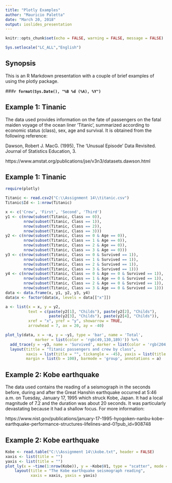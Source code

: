 ---
title: "Plotly Examples"
author: "Mauricio Paletta"
date: "March 20, 2018"
output: ioslides_presentation
---

```{r setup, include=FALSE}
knitr::opts_chunk$set(echo = FALSE, warning = FALSE, message = FALSE)

Sys.setlocale("LC_ALL","English")
```

## Synopsis

This is an R Markdown presentation with a couple of brief examples of using the plotly package. 



###**`r format(Sys.Date(), "%B %d (%A), %Y")`**

## Example 1: Tinanic

The data used provides information on the fate of passengers on the fatal maiden voyage of the ocean liner 'Titanic', summarized according to economic status (class), sex, age and survival. It is obtained from the following reference:

Dawson, Robert J. MacG. (1995), The 'Unusual Episode' Data Revisited. Journal of Statistics Education, 3.

https://www.amstat.org/publications/jse/v3n3/datasets.dawson.html


## Example 1: Tinanic

```{r}
require(plotly)

Titanic <- read.csv2("C:\\Assignment 14\\titanic.csv")
Titanic$Id <- 1:nrow(Titanic)

x <- c('Crew', 'First', 'Second', 'Third')
y1 <- c(nrow(subset(Titanic, Class == 0)), 
        nrow(subset(Titanic, Class == 1)),
        nrow(subset(Titanic, Class == 2)),
        nrow(subset(Titanic, Class == 3)))
y2 <- c(nrow(subset(Titanic, Class == 0 & Age == 0)), 
        nrow(subset(Titanic, Class == 1 & Age == 0)),
        nrow(subset(Titanic, Class == 2 & Age == 0)),
        nrow(subset(Titanic, Class == 3 & Age == 0)))
y3 <- c(nrow(subset(Titanic, Class == 0 & Survived == 1)),
        nrow(subset(Titanic, Class == 1 & Survived == 1)),
        nrow(subset(Titanic, Class == 2 & Survived == 1)),
        nrow(subset(Titanic, Class == 3 & Survived == 1)))
y4 <- c(nrow(subset(Titanic, Class == 0 & Age == 0 & Survived == 1)),
        nrow(subset(Titanic, Class == 1 & Age == 0 & Survived == 1)),
        nrow(subset(Titanic, Class == 2 & Age == 0 & Survived == 1)),
        nrow(subset(Titanic, Class == 3 & Age == 0 & Survived == 1)))
data <- data.frame(x, y1, y2, y3, y4)
data$x <- factor(data$x, levels = data[["x"]])

a <- list(x = x, y = y2, 
          text = c(paste(y2[1], "Childs"), paste(y2[2], "Childs"), 
                   paste(y2[3], "Childs"), paste(y2[4], "Childs")), 
          xref = "x", yref = "y", showarrow = TRUE,
          arrowhead = 7, ax = 20, ay = -40)

plot_ly(data, x = ~x, y = ~y1, type = 'bar', name = 'Total', 
             marker = list(color = 'rgb(49,130,189)')) %>%
  add_trace(y = ~y3, name = 'Survived', marker = list(color = 'rgb(204,204,204)')) %>%
  layout(tittle = "Titanic passengers and crew by class",
         xaxis = list(title = "", tickangle = -45), yaxis = list(title = ""),
         margin = list(b = 100), barmode = 'group', annotations = a)
```

## Example 2: Kobe earthquake

The data used contains the reading of a seismograph in the seconds before, during and after the Great Hanshin earthquake occurred at 5:46 a.m. on Tuesday, January 17, 1995 which struck Kobe, Japan. It had a local magnitude of 7.2 and the duration was about 20 seconds. It was particularly devastating because it had a shallow focus. For more information:

https://www.nist.gov/publications/january-17-1995-hyogoken-nanbu-kobe-earthquake-performance-structures-lifelines-and-0?pub_id=908748

## Example 2: Kobe earthquake

```{r}
Kobe <- read.table("C:\\Assignment 14\\kobe.txt", header = FALSE)
xaxis <- list(title = "")
yaxis <- list(title = "")
plot_ly(x = ~time(1:nrow(Kobe)), y = ~Kobe$V1, type = "scatter", mode = "lines") %>%
    layout(title = "The Kobe earthquake seismograph reading", 
           xaxis = xaxis, yaxis = yaxis)
```